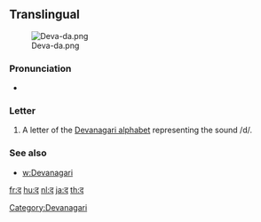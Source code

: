 {{also|ढ|ट}}
==Translingual==
[[File:Deva-da.png|thumb]]

===Pronunciation===
* {{IPA|/də/}}

===Letter===
{{mul-deva|da}}

# A letter of the [[Devanagari alphabet]] representing the sound /d/.

===See also===
* [[w:Devanagari]]

[[Category:Devanagari]]

[[fr:द]]
[[hu:द]]
[[nl:द]]
[[ja:द]]
[[th:द]]